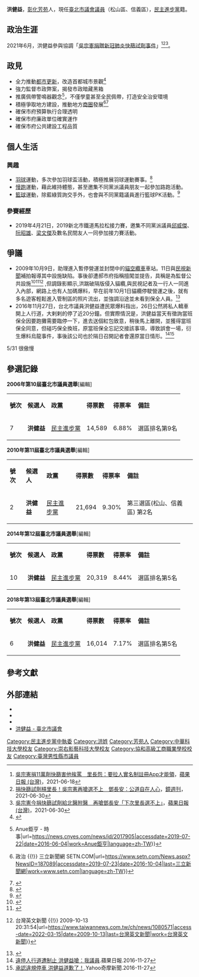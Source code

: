 {{BLP sources}}
{{Infobox_Officeholder
| name = 洪健益<br>Hung chien-yi 
| sex = 男
| image = Hungchienyi.jpg
| caption = 攝於2014年[[議員競選形象照|議員競選形象照]] 
| office = [[File:Flag_of_Taipei_City.svg|27px]][[臺北市議會|臺北市議會]][[臺北市議員列表|第10、11、12、13屆]][[議員|議員]]
| term_start = 2006年12月25日
| term_end = 
| constituency1 = [[臺北市|臺北市]]第三選區（[[松山區_(臺北市)|松山區]]、[[信義區_(臺北市)|信義區]]）
| nationality = {{ROC}}
| birth_date = {{Birth date and age|1970|11|03}}
| birth_place = {{TWN}}
| party = {{dpp}}
| spouse = 劉素君
| educate = * [[淡江大學|淡江大學]]中國大陸研究所碩士在職專班
* [[崇右技術學院|崇右技術學院]]二技部
* [[中華技術學院|中華技術學院]]二專部
* [[臺北市私立協和高級工商職業學校|臺北市私立協和高級工商職業學校]]
* [[臺北市立永吉國民中學|臺北市立永吉國民中學]]
* [[臺北市信義區永春國民小學|臺北市信義區永春國民小學]]
| profession = 
| past =*   [[立委|立委]][[徐國勇|徐國勇]]國會辦公室主任。
* [[立委|立委]][[卓榮泰|卓榮泰]]國會辦公室主任。
* [[謝長廷|謝長廷]]競選[[臺北市長|臺北市長]]競選總部副總幹事。
* 2008總統大選[[謝長廷|謝長廷]][[蘇貞昌|蘇貞昌]]競選總部全國組織部執行長。
* 臺北市軟式棒球協會理事長。
* 臺北市彰化同鄉會顧問。
* 綠色和平電台主持人。 
* 臺北市活力旺聯誼會理事。
* 中華物業主管交流協會顧問
* 臺北市松柏長青會顧問
* 台北市永春國民小學導護團顧問
* 無極松興清水嚴管委會顧問
* 信義區中坡福壽宮管理委員會顧問
}}
'''洪健益'''，[[彰化縣|彰化]][[芳苑|芳苑]]人，現任[[臺北市議會|臺北市議會]][[臺北市議員|議員]]（松山區、信義區），[[民主進步黨|民主進步黨]]籍。

==政治生涯==
2021年6月，洪健益參與協調「[[吳宗憲捐贈新冠肺炎快篩試劑事件|吳宗憲捐贈新冠肺炎快篩試劑事件]]」<ref name="里長怨">[https://tw.appledaily.com/life/20210618/OKVQ2XA4PZBFDNWW4JBLOZB6UM/ 吳宗憲捐11萬劑快篩害他挨罵　里長怨：要拉人實名制註冊App才能領]，[[蘋果日報_(台灣)|蘋果日報 (台灣)]]，2021-06-18</ref><ref name="再嗆選不上">[https://www.mirrormedia.mg/story/20210630edi048/ 捐快篩試劑槓里長！吳宗憲再嗆選不上　鄧長安：公道自在人心]，[[鏡週刊|鏡週刊]]，2021-06-30</ref><ref name="給北醫附醫">[https://tw.appledaily.com/life/20210630/FDMXC3XWLFDY3BMLPNGLGFXM44/ 吳宗憲今捐快篩試劑給北醫附醫　再嗆鄧長安「下次里長選不上」]，[[蘋果日報_(台灣)|蘋果日報 (台灣)]]，2021-06-30</ref>。

==政見==
* 全力推動[[都市更新|都市更新]]，改造首都城市景觀<ref>{{Cite web|title=永春都更案延宕14年 北市府籲實施者依法執行拆除 |url=https://www.ettoday.net/news/20151109/593888.htm|accessdate=2019-07-25 |work=ETtoday新聞雲 |language=zh-tw }}</ref>
* 強力監督市政弊案，揭發市政暗藏黑箱
* 推廣佩帶警鳴器觀念<ref>{{Cite web|title=防隨機殺人事件 柯文哲將試辦學童書包裝警鳴器 {{!}} Anue鉅亨 - 時事|url=https://news.cnyes.com/news/id/2017905|accessdate=2019-07-22|date=2016-06-04|work=Anue鉅亨|language=zh-TW}}</ref>，不僅學童甚至全民佩帶，打造安全治安環境
* 積極爭取地方建設，推動地方[[商圈|商圈]]發展<ref>{{Cite web|title=五分埔商圈沒落 北市議員：難道真要收掉嗎？ {{!}} 政治 {{!}} 三立新聞網 SETN.COM|url=https://www.setn.com/News.aspx?NewsID=187089|accessdate=2019-07-23|date=2016-10-04|last=三立新聞網|work=www.setn.com|language=zh-TW}}</ref><ref>{{Cite web|title=北市東區商圈空店太多 半數受訪者：政府應介入|url=https://udn.com/news/story/7323/3894804|accessdate=2019-07-23|last=聯合新聞網|work=聯合新聞網|language=zh-TW}}</ref>
* 確保市府預算執行合理透明 
* 確保市府廉政單位確實運作
* 確保市府公共建設工程品質

==個人生活==
===興趣===
*[[羽球|羽球]]運動，多次參加羽球盃活動，積極推展羽球運動賽事。<ref>{{Cite web|title=清晨盃羽賽／百位校長齊聚尬球 吳家四代同堂切磋|url=https://udn.com/news/story/7005/3755332|accessdate=2019-07-23|last=聯合新聞網|work=聯合新聞網|language=zh-TW}}</ref>
*[[慢跑|慢跑]]運動，藉此維持體態，甚至邀集不同黨派議員朋友一起參加路跑活動。
*[[籃球|籃球]]運動，除藍綠質詢交手外，也會與不同黨籍議員進行籃球PK活動。<ref>{{Citation|title=《你在大聲什麼啦！》台北市議員【洪健益 vs 李傅中武】不同黨好友籃球大PK🏀|url=https://www.youtube.com/watch?v=gGQZ_uCpHno|date=2018-10-30|accessdate=2019-07-23|last=民視直播 FTVN Live 53}}</ref>

===參賽經歷===
* 2019年4月21日，2019新北市鐵道馬拉松接力賽，邀集不同黨派議員[[邱威傑|邱威傑]]、[[阮昭雄|阮昭雄]]、[[梁文傑|梁文傑]]及數名民間友人一同參加接力賽活動。

==爭議==
*2009年10月9日，助理進入暫停營運並封閉中的[[貓空纜車|貓空纜車]]車站。11日與[[民視新聞|民視新聞]]補拍報導其中設施缺陷。事後卻遭郝市府指稱擅闖並提告，具稱是為監督公共設施<ref>{{Cite web|title=洪健益女助理泣訴 要求公佈監視器畫面 - 生活 - 自由時報電子報|url=https://news.ltn.com.tw/news/life/breakingnews/280074|accessdate=2019-07-23|work=自由電子報|language=zh-TW}}</ref><ref>{{cite news | language =  | author =  | coauthors =  | url =https://www.nownews.com/news/20091013/808652  | title =陷假新聞風暴　洪健益洪助理張百惠曾是減肥達人  | work =  | publisher =NOWnews今日新聞  | pages =  | date =2009-10-13  | accessdate =2009-10-13  }}</ref><ref>{{Cite web|title=國民黨：洪健益涉造假 民進黨不應迴避 {{!}} 台灣英文新聞 {{!}} 2009-10-13 20:31:54|url=https://www.taiwannews.com.tw/ch/news/1080571|access-date=2022-03-15|date=2009-10-13|last=台灣英文新聞|work=台灣英文新聞}}</ref> ,但調錄影顯示,洪踹破隔版侵入貓纜,與民視記者及一行人一同進入內部，網路上也有人加碼爆料，早在前年10月1日貓纜停駛營運之後，就有多名遊客輕鬆進入管制區的照片流出，並強調沿途並未看到保全人員。<ref>{{Cite web|title=網路歷史照片証據說明，貓纜貓空站的確門戶洞開，洪健益議員沒錯!|url=https://blog.xuite.net/billypan/wretch1/141962401|accessdate=2019-07-23|last=billypan (billypan)|work=隨意窩 Xuite日誌}}</ref>
*2016年11月27日，台北市議員洪健益遭民眾爆料指出，26日公然將私人轎車開上人行道，大剌剌的停了近20分鐘。但實際情況是，洪健益當天有徵詢當班保全因要跑攤需要臨停一下，進去送個紅包致意，稍後馬上離開，並獲得當班保全同意，但碰巧保全換班，原當班保全忘記交接該事項，導致誤會一場，衍生爆料烏龍事件，事後該公司也於隔日召開記者會還原當日情形。<ref>[http://www.appledaily.com.tw/realtimenews/article/new/20161127/998435/ 違停人行道遭制止 洪健益嗆：我議員].蘋果日報.2016-11-27 </ref><ref>[https://tw.news.yahoo.com/%E6%89%BF%E8%AA%8D%E9%81%95%E8%A6%8F%E5%81%9C%E8%BB%8A-%E6%B4%AA%E5%81%A5%E7%9B%8A%E9%81%93%E6%AD%89%E4%BA%86%EF%BC%81-074947956.html 承認違規停車 洪健益道歉了！].Yahoo奇摩新聞.2016-11-27</ref>
5/31 很傲慢

==參選記錄==
'''2006年第10屆臺北市議員選舉'''[編輯]
{| class="wikitable"
|'''號次'''
|'''候選人'''
|'''政黨'''
|'''得票數'''
|'''得票率'''
|'''備註'''
|-
|7
|'''洪健益'''
|[[民主進步黨|民主進步黨]]
|14,589
|6.88%
|選區排名第9名
|}


'''2010年第11屆臺北市議員選舉'''[編輯]
{| class="wikitable"
|'''號次'''
|'''候選人'''
|'''政黨'''
|'''得票數'''
|'''得票率'''
|'''備註'''
|-
|2
|'''洪健益'''
|[[民主進步黨|民主進步黨]]
|21,694
|9.30%
|第三選區(松山、信義區) 第2名
|}

'''2014年第12屆臺北市議員選舉'''[編輯]
{| class="wikitable"
|'''號次'''
|'''候選人'''
|'''政黨'''
|'''得票數'''
|'''得票率'''
|'''備註'''
|-
|10
|'''洪健益'''
|[[民主進步黨|民主進步黨]]
|20,319
|8.44%
|選區排名第5名
|}


'''2018年第13屆臺北市議員選舉'''[編輯]
{| class="wikitable"
|'''號次'''
|'''候選人'''
|'''政黨'''
|'''得票數'''
|'''得票率'''
|'''備註'''
|-
|6
|'''洪健益'''
|[[民主進步黨|民主進步黨]]
|16,014
|7.17%
|選區排名第5名
|}

==參考文獻==
<div class="references-small">
<references />
</div>

==外部連結==
* {{facebook|ryoudo|洪健益}}
* {{facebook|台北市松山信義區市議員洪健益-104164796282761|台北市松山信義區市議員 洪健益}}
*{{youtube|channel=UCADL5dGL-i965lLWjj865Cg}}
*[http://tcc9509.tcc.gov.tw/ 洪健益 - 臺北市議會]
{{第10屆臺北市議員}} 
{{第11屆臺北市議員}} 
{{第12屆臺北市議員}} 
{{第13屆臺北市議員}} 

[[Category:民主進步黨中執委|Category:民主進步黨中執委]]
[[Category:洪姓|Category:洪姓]]
[[Category:芳苑人|Category:芳苑人]]
[[Category:中華科技大學校友|Category:中華科技大學校友]]
[[Category:崇右影藝科技大學校友|Category:崇右影藝科技大學校友]]
[[Category:協和高級工商職業學校校友|Category:協和高級工商職業學校校友]]
[[Category:臺灣男性縣市議員|Category:臺灣男性縣市議員]]